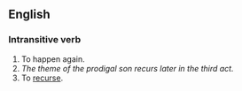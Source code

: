 ==English==

===Intransitive verb===

# To happen again.
#''The theme of the prodigal son recurs later in the third act.''
# To [[recurse]].